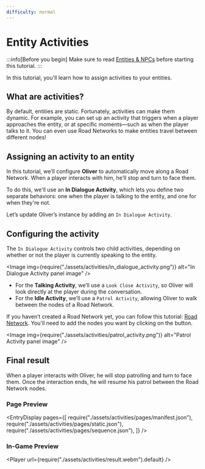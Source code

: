 ```yaml
---
difficulty: normal
---
```



# Entity Activities
:::info[Before you begin]
Make sure to read [Entities & NPCs](./index.mdx) before starting this tutorial.
:::

In this tutorial, you'll learn how to assign activities to your entities.

## What are activities?

By default, entities are static. Fortunately, activities can make them dynamic. For example, you can set up an activity that triggers when a player approaches the entity, or at specific moments—such as when the player talks to it. You can even use Road Networks to make entities travel between different nodes!

## Assigning an activity to an entity

In this tutorial, we’ll configure **Oliver** to automatically move along a Road Network. When a player interacts with him, he’ll stop and turn to face them.

To do this, we'll use an **In Dialogue Activity**, which lets you define two separate behaviors: one when the player is talking to the entity, and one for when they're not.

Let’s update Oliver’s instance by adding an `In Dialogue Activity`.
<EntrySearch entryName="in_dialogue_activity"/>

## Configuring the activity

The `In Dialogue Activity` controls two child activities, depending on whether or not the player is currently speaking to the entity.

<Image img={require("./assets/activities/in_dialogue_activity.png")} alt="In Dialogue Activity panel image" />

- For the **Talking Activity**, we’ll use a `Look Close Activity`, so Oliver will look directly at the player during the conversation.
- For the **Idle Activity**, we’ll use a `Patrol Activity`, allowing Oliver to walk between the nodes of a Road Network.

If you haven’t created a Road Network yet, you can follow this tutorial: [Road Network](../road-network). You'll need to add the nodes you want by clicking on the <ActionButton button='capture'/> button.

<Image img={require("./assets/activities/patrol_activity.png")} alt="Patrol Activity panel image" />

## Final result

When a player interacts with Oliver, he will stop patrolling and turn to face them. Once the interaction ends, he will resume his patrol between the Road Network nodes.

### Page Preview
<EntryDisplay pages={[
    require("./assets/activities/pages/manifest.json"),
    require("./assets/activities/pages/static.json"),
    require("./assets/activities/pages/sequence.json"),
]} />

### In-Game Preview
<Player url={require("./assets/activities/result.webm").default} />
